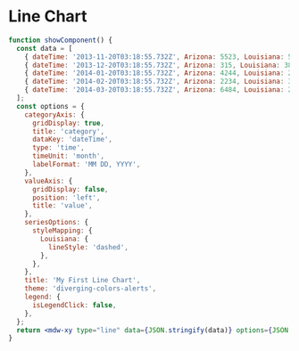 # Line Chart

```jsx live
function showComponent() {
  const data = [
    { dateTime: '2013-11-20T03:18:55.732Z', Arizona: 5523, Louisiana: 5239, Illinois: 5539, Tennessee: 816, 'Rhode Island': 270 },
    { dateTime: '2013-12-20T03:18:55.732Z', Arizona: 315, Louisiana: 3868, Illinois: 182, Tennessee: 1926, 'Rhode Island': 6734 },
    { dateTime: '2014-01-20T03:18:55.732Z', Arizona: 4244, Louisiana: 2462, Illinois: 9486, Tennessee: 7565, 'Rhode Island': 4514 },
    { dateTime: '2014-02-20T03:18:55.732Z', Arizona: 2234, Louisiana: 3857, Illinois: 888, Tennessee: 1364, 'Rhode Island': 1752 },
    { dateTime: '2014-03-20T03:18:55.732Z', Arizona: 6484, Louisiana: 2907, Illinois: 8919, Tennessee: 1369, 'Rhode Island': 9925 },
  ];
  const options = {
    categoryAxis: {
      gridDisplay: true,
      title: 'category',
      dataKey: 'dateTime',
      type: 'time',
      timeUnit: 'month',
      labelFormat: 'MM DD, YYYY',
    },
    valueAxis: {
      gridDisplay: false,
      position: 'left',
      title: 'value',
    },
    seriesOptions: {
      styleMapping: {
        Louisiana: {
          lineStyle: 'dashed',
        },
      },
    },
    title: 'My First Line Chart',
    theme: 'diverging-colors-alerts',
    legend: {
      isLegendClick: false,
    },
  };
  return <mdw-xy type="line" data={JSON.stringify(data)} options={JSON.stringify(options)}></mdw-xy>;
}
```
